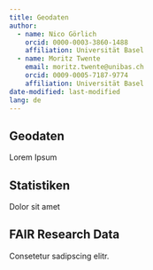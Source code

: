 ```yaml
---
title: Geodaten
author:
  - name: Nico Görlich
    orcid: 0000-0003-3860-1488
    affiliation: Universität Basel
  - name: Moritz Twente
    email: moritz.twente@unibas.ch
    orcid: 0009-0005-7187-9774
    affiliation: Universität Basel
date-modified: last-modified
lang: de
---
```


## Geodaten

Lorem Ipsum

## Statistiken

Dolor sit amet

## FAIR Research Data

Consetetur sadipscing elitr.